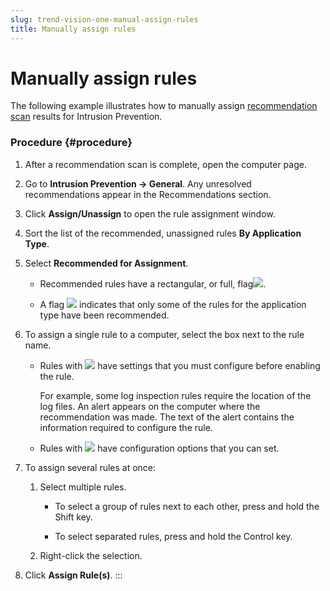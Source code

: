 ```yaml
---
slug: trend-vision-one-manual-assign-rules
title: Manually assign rules
---
```

# Manually assign rules

The following example illustrates how to manually assign [recommendation scan](recommendation-scans-intro.mdx) results for Intrusion Prevention.

### Procedure {#procedure}

1.  After a recommendation scan is complete, open the computer page.

2.  Go to **Intrusion Prevention → General**. Any unresolved recommendations appear in the Recommendations section.

3.  Click **Assign/Unassign** to open the rule assignment window.

4.  Sort the list of the recommended, unassigned rules **By Application Type**.

5.  Select **Recommended for Assignment**.

    - Recommended rules have a rectangular, or full, flag![](/images/recommended_rule=114f086b-5872-4ecd-a0a2-0548ca8efd22.webp).

    - A flag ![](/images/partially_recommended_rule=2d2059eb-bb2d-4d29-80f8-5f818f9dba86.webp) indicates that only some of the rules for the application type have been recommended.

6.  To assign a single rule to a computer, select the box next to the rule name.

    - Rules with ![](/images/warning=dfb7f735-8b48-42ab-b0eb-604833e44f85.webp) have settings that you must configure before enabling the rule.

      For example, some log inspection rules require the location of the log files. An alert appears on the computer where the recommendation was made. The text of the alert contains the information required to configure the rule.

    - Rules with ![](/images/dpi_rules_option=84381749-8bce-4bd3-82d6-ae9e9804e843.webp) have configuration options that you can set.

7.  To assign several rules at once:

    1.  Select multiple rules.

        - To select a group of rules next to each other, press and hold the Shift key.

        - To select separated rules, press and hold the Control key.

    2.  Right-click the selection.

8.  Click **Assign Rule(s)**.
:::
